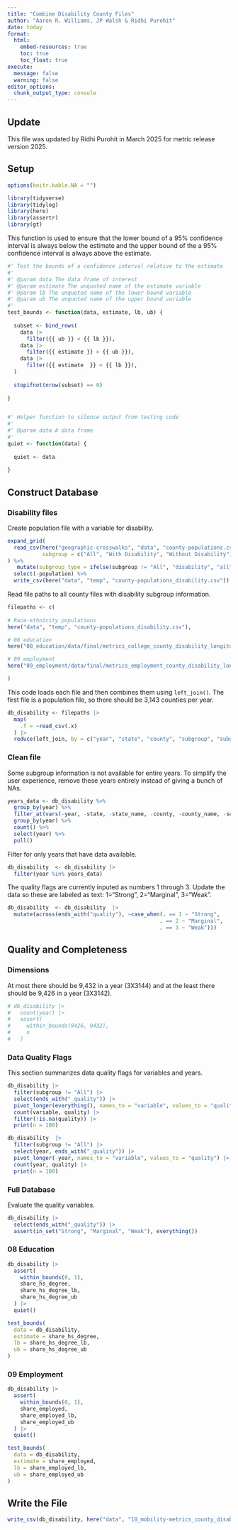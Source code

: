 ```yaml
---
title: "Combine Disability County Files"
author: "Aaron R. Williams, JP Walsh & Ridhi Purohit"
date: today
format:
  html:
    embed-resources: true
    toc: true
    toc_float: true
execute:
  message: false
  warning: false
editor_options: 
  chunk_output_type: console
---
```

## Update 

This file was updated by Ridhi Purohit in March 2025 for metric release version 2025.

## Setup

```r
options(knitr.kable.NA = "")

```

```r
library(tidyverse)
library(tidylog)
library(here)
library(assertr)
library(gt)

```

This function is used to ensure that the lower bound of a 95% confidence interval is always below the estimate and the upper bound of the a 95% confidence interval is always above the estimate. 

```r
#' Test the bounds of a confidence interval relative to the estimate
#'
#' @param data The data frame of interest
#' @param estimate The unquoted name of the estimate variable
#' @param lb The unquoted name of the lower bound variable
#' @param ub The unquoted name of the upper bound variable
#'
test_bounds <- function(data, estimate, lb, ub) {
  
  subset <- bind_rows(
    data |>
      filter({{ ub }} < {{ lb }}),
    data |>
      filter({{ estimate }} > {{ ub }}),
    data |>
      filter({{ estimate  }} < {{ lb }}),
  )
  
  stopifnot(nrow(subset) == 0)
  
}


#' Helper function to silence output from testing code
#'
#' @param data A data frame
#'
quiet <- function(data) {
  
  quiet <- data
  
}

```

## Construct Database

### Disability files

Create population file with a variable for disability. 

```r

expand_grid(
  read_csv(here("geographic-crosswalks", "data", "county-populations.csv")),
           subgroup = c("All", "With Disability", "Without Disability")
) %>% 
   mutate(subgroup_type = ifelse(subgroup != "All", "disability", "all")) %>% 
  select(-population) %>% 
  write_csv(here("data", "temp", "county-populations_disability.csv"))

```

Read file paths to all county files with disability subgroup information. 

```r

filepaths <- c(
  
# Race-ethnicity populations
here("data", "temp", "county-populations_disability.csv"),

# 08 education
here("08_education/data/final/metrics_college_county_disability_longitudinal.csv"),

# 09 employment
here("09_employment/data/final/metrics_employment_county_disability_longitudinal.csv")

)

```

This code loads each file and then combines them using `left_join()`. The first file is a population file, so there should be 3,143 counties per year. 

```r

db_disability <- filepaths |>
  map(
    .f = ~read_csv(.x)
  ) |>
  reduce(left_join, by = c("year", "state", "county", "subgroup", "subgroup_type"))

```

### Clean file

Some subgroup information is not available for entire years. To simplify the user experience, remove these years entirely instead of giving a bunch of NAs.

```r

years_data <- db_disability %>% 
  group_by(year) %>% 
  filter_at(vars(-year, -state, -state_name, -county, -county_name, -subgroup_type, -subgroup), any_vars(!is.na(.))) %>% 
  group_by(year) %>% 
  count() %>% 
  select(year) %>% 
  pull()

```

Filter for only years that have data available.

```r
db_disability  <- db_disability |>
  filter(year %in% years_data)
```

The quality flags are currently inputed as numbers 1 through 3. Update the data so these are labeled as text: 1="Strong", 2="Marginal", 3="Weak".

```r
db_disability  <- db_disability  |>
  mutate(across(ends_with("quality"), ~case_when(. == 1 ~ "Strong",
                                                . == 2 ~ "Marginal",
                                                . == 3 ~ "Weak")))
```

## Quality and Completeness

### Dimensions

At most there should be 9,432 in a year (3X3144) and at the least there should be 9,426 in a year (3X3142).

```r

# db_disability |> 
#   count(year) |>
#   assert(
#     within_bounds(9426, 9432), 
#     n
#   )
```

### Data Quality Flags

This section summarizes data quality flags for variables and years.

```r
db_disability |>
  filter(subgroup != "All") |>
  select(ends_with("_quality")) |>
  pivot_longer(everything(), names_to = "variable", values_to = "quality") |>
  count(variable, quality) |>
  filter(!is.na(quality)) |>
  print(n = 100)

db_disability  |>
  filter(subgroup != "All") |>
  select(year, ends_with("_quality")) |>
  pivot_longer(-year, names_to = "variable", values_to = "quality") |>
  count(year, quality) |>
  print(n = 100)

```

### Full Database

Evaluate the quality variables. 

```r
db_disability |>
  select(ends_with("_quality")) |>
  assert(in_set("Strong", "Marginal", "Weak"), everything())

```


### 08 Education

```r
db_disability |>
  assert(
    within_bounds(0, 1),
    share_hs_degree,
    share_hs_degree_lb,
    share_hs_degree_ub
  ) |>
  quiet()

test_bounds(
  data = db_disability, 
  estimate = share_hs_degree, 
  lb = share_hs_degree_lb, 
  ub = share_hs_degree_ub
)
```

### 09 Employment

```r
db_disability |>
  assert(
    within_bounds(0, 1),
    share_employed,
    share_employed_lb,
    share_employed_ub
  ) |>
  quiet()

test_bounds(
  data = db_disability, 
  estimate = share_employed, 
  lb = share_employed_lb, 
  ub = share_employed_ub
)

```

## Write the File

```r

write_csv(db_disability, here("data", "18_mobility-metrics_county_disability_longitudinal.csv"))
```
